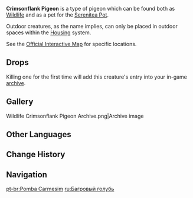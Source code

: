 {{Furnishing Infobox
|id             = 369147
|image          = Wildlife Crimsonflank Pigeon Icon.png
|category       = Animal
|subcategory    = Outdoor Creature
|rarity         = 3
|adeptal_energy = 100
|load           = 500
|reduced_load   = 500
|description    = A common avian species in Teyvat. Plump and meaty, but can also be trained to deliver messages.<br />This type of pigeon is mostly active in mountainous regions. It sports the colors of the mountain rocks and the red earth on its feathers, giving it a graceful and distinguished appearance. After a long time bathing in the sunlight of the Realm Within, the brilliant posture of the Crimsonflank Pigeon can even attract the light-loving Sun Crabs.
|lbType         = Wildlife
|lbFamily       = Birds
|lbGroup        = Pigeons
|source1        = Omni-Ubiquity Net
}}
{{Description|A common avian species in Teyvat. Plump and meaty, but can also be trained to deliver messages.<br />This type of pigeon is mostly active in mountainous regions. It sports the colors of the mountain rocks and the red earth on its feathers, giving it a graceful and distinguished appearance.|[[Archive]] Description}}
'''Crimsonflank Pigeon''' is a type of pigeon which can be found both as [[Wildlife]] and as a pet for the [[Serenitea Pot]].

Outdoor creatures, as the name implies, can only be placed in outdoor spaces within the [[Housing]] system.

See the [https://act.hoyolab.com/ys/app/interactive-map/index.html#/map/2?shown_types=280 Official Interactive Map] for specific locations.

==Drops==
{{Card|Fowl|1}}

Killing one for the first time will add this creature's entry into your in-game [[archive]].

==Gallery==
<gallery hideaddbutton="true" captionalign="center">
Wildlife Crimsonflank Pigeon Archive.png|Archive image
</gallery>

==Other Languages==
{{Other Languages
|en      = Crimsonflank Pigeon
|zhs     = 赤胁鸽
|zhs_rm  = Chì Xié Gē
|zht     = 赤脅鴿
|zht_rm  = Chì Xié Gē
|zh_tl   = 
|ja      = 赤脇鳩
|ja_rm   = Sekkyou Hato{{Assumed}}
|ja_tl   = Redflank Pigeon
|ko      = 붉은 겯 비둘기
|ko_rm   = 
|ko_tl   = 
|es      = Paloma carmesí
|es_tl   = Crimson Pigeon
|fr      = Pigeon écarlate
|fr_tl   = Scarlet Pigeon
|ru      = Багровый голубь
|ru_tl   = 
|th      = Crimsonflank Pigeon
|vi      = Bồ Câu Đỏ
|vi_tl   = 
|de      = Rote Taube
|de_tl   = Red Pigeon
|id      = Crimsonflank Pigeon
|pt      = Pomba Carmesim
|pt_tl   = 
}}

==Change History==
{{Change History|1.0}}

==Navigation==
{{Wildlife Navbox|state=collapsed}}
{{Furnishing Navbox/Living|Animal}}

[[pt-br:Pomba Carmesim]]
[[ru:Багровый голубь]]
